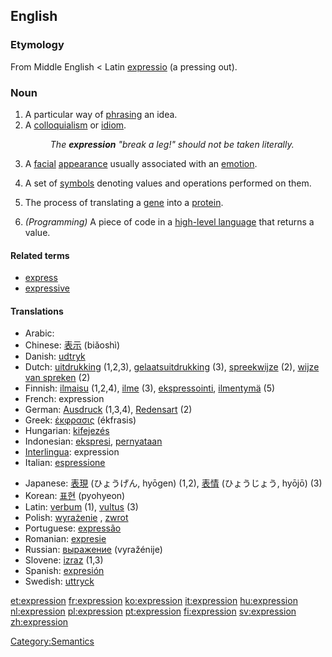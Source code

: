 ==English==

{{rank|bright|scarcely|Paris|733|expression|Duke|battle|bound}}

===Etymology===
From Middle English < Latin [[expressio]] (a pressing out).

===Noun===
{{en-noun-reg}}

# A particular way of [[phrase|phrasing]] an idea.
# A [[colloquialism]] or [[idiom]].
#: ''The '''expression''' "break a leg!" should not be taken literally.''
# A [[facial]] [[appearance]] usually associated with an [[emotion]].
# {{Math}} A set of [[symbols]] denoting values and operations performed on them.
# {{Biology}} The process of translating a [[gene]] into a [[protein]].
# ''(Programming)'' A piece of code in a [[high-level language]] that returns a value.

====Related terms====
*[[express]]
*[[expressive]]

====Translations====
{{top}}
*Arabic: {{ARchar|[[تعبير]]}} {{Unicode|(taʕbí:r)}}
*Chinese: [[表示]] (biǎoshì)
*Danish: [[udtryk]]
*Dutch: [[uitdrukking]] {{f}} (1,2,3), [[gelaatsuitdrukking]] {{f}} (3), [[spreekwijze]] {{f}} (2), [[wijze van spreken]] {{f}} (2)
*Finnish: [[ilmaisu]] (1,2,4), [[ilme]] (3), [[ekspressointi]], [[ilmentymä]] (5)
*French: expression {{f}}
*German: [[Ausdruck]] {{m}} (1,3,4), [[Redensart]] {{f}} (2)
*Greek: [[έκφρασις]] (ékfrasis) {{f}}
*Hungarian: [[kifejezés]]
*Indonesian: [[ekspresi]], [[nyata|pernyataan]]
*[[Interlingua]]: expression
*Italian: [[espressione]] {{f}}
{{mid}}
*Japanese: [[表現]] (ひょうげん, hyōgen) (1,2), [[表情]] (ひょうじょう, hyōjō) (3)
*Korean: [[표현]] (pyohyeon)
*Latin: [[verbum]] (1), [[vultus]] (3)
*Polish: [[wyrażenie]] {{n}}, [[zwrot]] {{m}}
*Portuguese: [[expressão]] {{f}}
*Romanian: [[expresie]] {{f}}
*Russian: [[выражение]] (vyražénije) {{n}}
*Slovene: [[izraz]] {{m}}  (1,3)
*Spanish: [[expresión]] {{f}}
*Swedish: [[uttryck]]
{{bottom}}

[[Category:Semantics]]

[[et:expression]]
[[fr:expression]]
[[ko:expression]]
[[it:expression]]
[[hu:expression]]
[[nl:expression]]
[[pl:expression]]
[[pt:expression]]
[[fi:expression]]
[[sv:expression]]
[[zh:expression]]